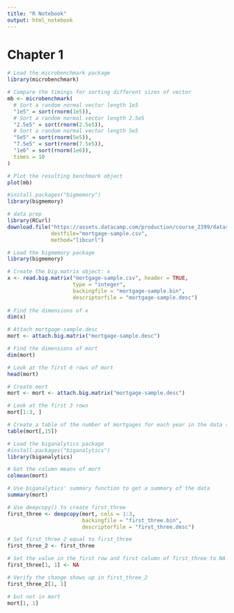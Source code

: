 ```yaml
---
title: "R Notebook"
output: html_notebook
---
```


# Chapter 1

```r
# Load the microbenchmark package
library(microbenchmark)

# Compare the timings for sorting different sizes of vector
mb <- microbenchmark(
  # Sort a random normal vector length 1e5
  "1e5" = sort(rnorm(1e5)),
  # Sort a random normal vector length 2.5e5
  "2.5e5" = sort(rnorm(2.5e5)),
  # Sort a random normal vector length 5e5
  "5e5" = sort(rnorm(5e5)),
  "7.5e5" = sort(rnorm(7.5e5)),
  "1e6" = sort(rnorm(1e6)),
  times = 10
)

# Plot the resulting benchmark object
plot(mb)
```

```r
#install.packages("bigmemory")
library(bigmemory)
```

```r
# data prep
library(RCurl)
download.file("https://assets.datacamp.com/production/course_2399/datasets/mortgage-sample.csv",
              destfile="mortgage-sample.csv",
              method="libcurl")

# Load the bigmemory package
library(bigmemory)

# Create the big.matrix object: x
x <- read.big.matrix("mortgage-sample.csv", header = TRUE, 
                     type = "integer", 
                     backingfile = "mortgage-sample.bin", 
                     descriptorfile = "mortgage-sample.desc")
    
# Find the dimensions of x
dim(x)
```

```r
# Attach mortgage-sample.desc
mort <- attach.big.matrix("mortgage-sample.desc")

# Find the dimensions of mort
dim(mort)

# Look at the first 6 rows of mort
head(mort)
```

```r
# Create mort
mort <- mort <- attach.big.matrix("mortgage-sample.desc")

# Look at the first 3 rows
mort[1:3, ]

# Create a table of the number of mortgages for each year in the data set
table(mort[,15])
```

```r
# Load the biganalytics package
#install.packages("biganalytics")
library(biganalytics)

# Get the column means of mort
colmean(mort)

# Use biganalytics' summary function to get a summary of the data
summary(mort)
```

```r
# Use deepcopy() to create first_three
first_three <- deepcopy(mort, cols = 1:3, 
                        backingfile = "first_three.bin", 
                        descriptorfile = "first_three.desc")

# Set first_three_2 equal to first_three
first_three_2 <- first_three

# Set the value in the first row and first column of first_three to NA
first_three[1, 1] <- NA

# Verify the change shows up in first_three_2
first_three_2[1, 1]

# but not in mort
mort[1, 1]
```

